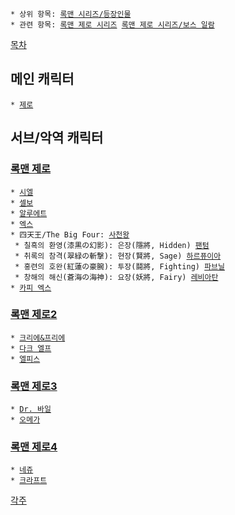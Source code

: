  * 상위 항목: [[록맨 시리즈/등장인물]]
 * 관련 항목: [[록맨 제로 시리즈]] [[록맨 제로 시리즈/보스 일람]]

[[목차]]
== 메인 캐릭터 ==
 * [[제로(록맨 제로 시리즈)|제로]]

== 서브/악역 캐릭터 ==
=== [[록맨 제로]] ===
 * [[시엘(록맨 제로 시리즈)|시엘]]
 * [[셀보]]
 * [[알루에트]]
 * [[엑스(록맨 제로 시리즈)|엑스]]
 * 四天王/The Big Four: [[사천왕]]
  * 칠흑의 환영(漆黒の幻影): 은장(隱將, Hidden) [[팬텀(록맨 제로 시리즈)|팬텀]]
  * 취록의 참격(翠緑の斬撃): 현장(賢將, Sage) [[하르퓨이아]]
  * 홍련의 호완(紅蓮の豪腕): 투장(鬪將, Fighting) [[파브닐(록맨 제로 시리즈)|파브닐]]
  * 창해의 해신(蒼海の海神): 요장(妖將, Fairy) [[레비아탄(록맨 제로 시리즈)|레비아탄]]
 * [[카피 엑스]]

=== [[록맨 제로2]] ===
 * [[크리에&프리에]]
 * [[다크 엘프(록맨 제로 시리즈)|다크 엘프]]
 * [[엘피스(록맨 제로 시리즈)|엘피스]]

=== [[록맨 제로3]] ===
 * [[Dr. 바일]]
 * [[오메가(록맨 제로 시리즈)|오메가]]

=== [[록맨 제로4]] ===
 * [[네쥬]]
 * [[크라프트]]


[[각주]]
